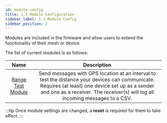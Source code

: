 ```yaml
---
id: module-config
title: 1.3 Module Configuration
sidebar_label: 1.3 Module Config
sidebar_position: 2
---
```


Modules are included in the firmware and allow users to extend the functionality of their mesh or device.

The list of current modules is as follows:

| Name | Description |
|:----:|:-----------:|
| [Range Test Module](/docs/settings/moduleconfig/range-test-module) | Send messages with GPS location at an interval to test the distance your devices can communicate. Requires (at least) one device set up as a sender and one as a receiver. The receiver(s) will log all incoming messages to a CSV. |

:::tip
Once module settings are changed, a **reset** is required for them to take effect.
:::
